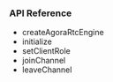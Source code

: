 <PlatformWrapper platform="electron">

### API Reference

* <Link to = "{{global.API_REF_ELECTRON_ROOT_VOICE_SDK}}/class_irtcengine.html#api_createagorartcengine">createAgoraRtcEngine</Link>
* <Link to = "{{global.API_REF_ELECTRON_ROOT_VOICE_SDK}}/class_irtcengine.html#api_irtcengine_initialize">initialize</Link>
* <Link to = "{{global.API_REF_ELECTRON_ROOT_VOICE_SDK}}/class_irtcengine.html#api_irtcengine_setclientrole2">setClientRole</Link>
* <Link to = "{{global.API_REF_ELECTRON_ROOT_VOICE_SDK}}/class_irtcengine.html#api_irtcengine_joinchannel2">joinChannel</Link>
* <Link to = "{{global.API_REF_ELECTRON_ROOT_VOICE_SDK}}/class_irtcengine.html#api_irtcengine_leavechannel2">leaveChannel</Link>

</PlatformWrapper>
